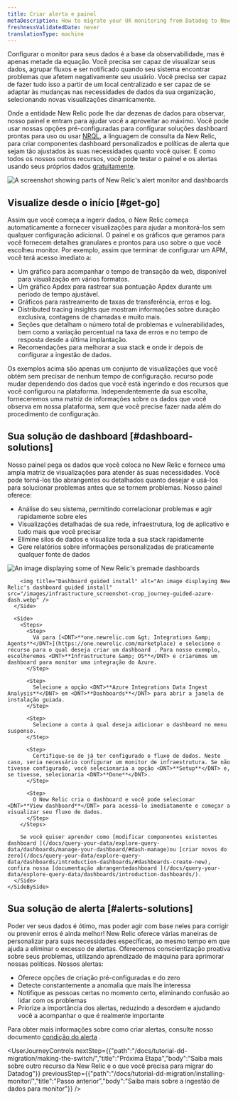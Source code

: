 ```yaml
---
title: Criar alerta e painel
metaDescription: How to migrate your UX monitoring from Datadog to New Relic.
freshnessValidatedDate: never
translationType: machine
---
```


Configurar o monitor para seus dados é a base da observabilidade, mas é apenas metade da equação. Você precisa ser capaz de visualizar seus dados, agrupar fluxos e ser notificado quando seu sistema encontrar problemas que afetem negativamente seu usuário. Você precisa ser capaz de fazer tudo isso a partir de um local centralizado e ser capaz de se adaptar às mudanças nas necessidades de dados da sua organização, selecionando novas visualizações dinamicamente.

Onde a entidade New Relic pode lhe dar dezenas de dados para observar, nosso painel e <InlinePopover type="alerts" />entram para ajudar você a aproveitar ao máximo. Você pode usar nossas opções pré-configuradas para configurar soluções dashboard prontas para uso ou usar [NRQL](/docs/query-your-data/nrql-new-relic-query-language/get-started/introduction-nrql-new-relics-query-language/), a linguagem de consulta da New Relic, para criar componentes dashboard personalizados e políticas de alerta que sejam tão ajustados às suas necessidades quanto você quiser. E como todos os nossos outros recursos, você pode testar o painel e os alertas usando seus próprios dados [gratuitamente](https://newrelic.com/signup).

<img title="Alerts-and-dash" alt="A screenshot showing parts of New Relic's alert monitor and dashboards" src="/images/dashboards_screenshot-crop_journey-dash-and-alerts.webp" />

## Visualize desde o início [#get-go]

Assim que você começa a ingerir dados, o New Relic começa automaticamente a fornecer visualizações para ajudar a monitorá-los sem qualquer configuração adicional. O painel e os gráficos que geramos para você fornecem detalhes granulares e prontos para uso sobre o que você escolheu monitor. Por exemplo, assim que terminar de configurar um APM, você terá acesso imediato a:

* Um gráfico para acompanhar o tempo de transação da web, disponível para visualização em vários formatos.
* Um gráfico Apdex para rastrear sua pontuação Apdex durante um período de tempo ajustável.
* Gráficos para rastreamento de taxas de transferência, erros e log.
* Distributed tracing insights que mostram informações sobre duração exclusiva, contagens de chamadas e muito mais.
* Seções que detalham o número total de problemas e vulnerabilidades, bem como a variação percentual na taxa de erros e no tempo de resposta desde a última implantação.
* Recomendações para melhorar a sua stack e onde ir depois de configurar a ingestão de dados.

Os exemplos acima são apenas um conjunto de visualizações que você obtém sem precisar de nenhum tempo de configuração. recurso pode mudar dependendo dos dados que você está ingerindo e dos recursos que você configurou na plataforma. Independentemente da sua escolha, forneceremos uma matriz de informações sobre os dados que você observa em nossa plataforma, sem que você precise fazer nada além do procedimento de configuração.

## Sua solução de dashboard [#dashboard-solutions]

Nosso painel pega os dados que você coloca no New Relic e fornece uma ampla matriz de visualizações para atender às suas necessidades. Você pode torná-los tão abrangentes ou detalhados quanto desejar e usá-los para solucionar problemas antes que se tornem problemas. Nosso painel oferece:

* Análise do seu sistema, permitindo correlacionar problemas e agir rapidamente sobre eles
* Visualizações detalhadas de sua rede, infraestrutura, log de aplicativo e tudo mais que você precisar
* Elimine silos de dados e visualize toda a sua stack rapidamente
* Gere relatórios sobre informações personalizadas de praticamente qualquer fonte de dados

<CollapserGroup>
  <Collapser id="dash-install" title="Instale um dashboard pré-fabricado">
    <SideBySide>
      <Side>
        <img title="Premade dashboards" alt="An image displaying some of New Relic's premade dashboards" src="/images/infrastructure_screenshot-crop_premade-dashboards.webp" />

        <img title="Dashboard guided install" alt="An image displaying New Relic's dashboard guided install" src="/images/infrastructure_screenshot-crop_journey-guided-azure-dash.webp" />
      </Side>

      <Side>
        <Steps>
          <Step>
            Vá para [<DNT>**one.newrelic.com &gt; Integrations &amp; Agents**</DNT>](https://one.newrelic.com/marketplace) e selecione o recurso para o qual deseja criar um dashboard . Para nosso exemplo, escolheremos <DNT>**Infrastructure &amp; OS**</DNT> e criaremos um dashboard para monitor uma integração do Azure.
          </Step>

          <Step>
            Selecione a opção <DNT>**Azure Integrations Data Ingest Analysis**</DNT> em <DNT>**Dashboards**</DNT> para abrir a janela de instalação guiada.
          </Step>

          <Step>
            Selecione a conta à qual deseja adicionar o dashboard no menu suspenso.
          </Step>

          <Step>
            Certifique-se de já ter configurado o fluxo de dados. Neste caso, seria necessário configurar um monitor de infraestrutura. Se não tivesse configurado, você selecionaria a opção <DNT>**Setup**</DNT> e, se tivesse, selecionaria <DNT>**Done**</DNT>.
          </Step>

          <Step>
            O New Relic cria o dashboard e você pode selecionar <DNT>**View dashboard**</DNT> para acessá-lo imediatamente e começar a visualizar seu fluxo de dados.
          </Step>
        </Steps>

        Se você quiser aprender como [modificar componentes existentes dashboard ](/docs/query-your-data/explore-query-data/dashboards/manage-your-dashboard/#dash-manage)ou [criar novos do zero](/docs/query-your-data/explore-query-data/dashboards/introduction-dashboards/#dashboards-create-new), confira nossa [documentação abrangentedashboard ](/docs/query-your-data/explore-query-data/dashboards/introduction-dashboards/).
      </Side>
    </SideBySide>
  </Collapser>
</CollapserGroup>

## Sua solução de alerta [#alerts-solutions]

Poder ver seus dados é ótimo, mas poder agir com base neles para corrigir ou prevenir erros é ainda melhor! New Relic oferece várias maneiras de personalizar <InlinePopover type="alerts" />para suas necessidades específicas, ao mesmo tempo em que ajuda a eliminar o excesso de alertas. Oferecemos conscientização proativa sobre seus problemas, utilizando aprendizado de máquina para aprimorar nossas políticas. Nossos alertas:

* Oferece opções de criação pré-configuradas e do zero
* Detecte constantemente a anomalia que mais lhe interessa
* Notifique as pessoas certas no momento certo, eliminando confusão ao lidar com os problemas
* Priorize a importância dos alertas, reduzindo a desordem e ajudando você a acompanhar o que é realmente importante

Para obter mais informações sobre como criar alertas, consulte nosso documento [condição do alerta](/docs/alerts/create-alert/create-alert-condition/alert-conditions/) .

<UserJourneyControls nextStep={{"path":"/docs/tutorial-dd-migration/making-the-switch/","title":"Próxima Etapa","body":"Saiba mais sobre outro recurso da New Relic e o que você precisa para migrar do Datadog"}} previousStep={{"path":"/docs/tutorial-dd-migration/installing-monitor/","title":"Passo anterior","body":"Saiba mais sobre a ingestão de dados para monitor"}} />